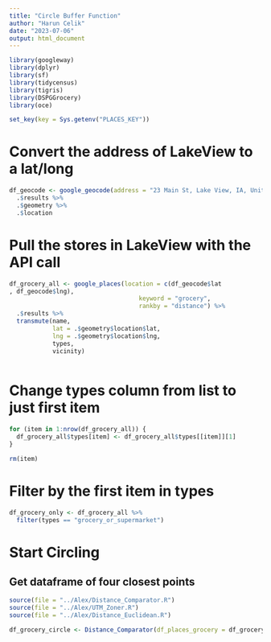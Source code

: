 ```yaml
---
title: "Circle Buffer Function"
author: "Harun Celik"
date: "2023-07-06"
output: html_document
---
```


```r
library(googleway)
library(dplyr)
library(sf)
library(tidycensus)
library(tigris)
library(DSPGGrocery)
library(oce)
```

```r
set_key(key = Sys.getenv("PLACES_KEY"))
```

# Convert the address of LakeView to a lat/long 
```r
df_geocode <- google_geocode(address = "23 Main St, Lake View, IA, United States, Iowa") %>%
  .$results %>%
  .$geometry %>%
  .$location
```

# Pull the stores in LakeView with the API call
```r
df_grocery_all <- google_places(location = c(df_geocode$lat
, df_geocode$lng), 
                                    keyword = "grocery", 
                                    rankby = "distance") %>%
  .$results %>%
  transmute(name, 
            lat = .$geometry$location$lat, 
            lng = .$geometry$location$lng, 
            types,
            vicinity)
  
```

# Change types column from list to just first item
```r
for (item in 1:nrow(df_grocery_all)) {
  df_grocery_all$types[item] <- df_grocery_all$types[[item]][1]
}

rm(item)
```

# Filter by the first item in types
```r
df_grocery_only <- df_grocery_all %>%
  filter(types == "grocery_or_supermarket")
```

# Start Circling

## Get dataframe of four closest points
```r
source(file = "../Alex/Distance_Comparator.R")
source(file = "../Alex/UTM_Zoner.R")
source(file = "../Alex/Distance_Euclidean.R")

df_grocery_circle <- Distance_Comparator(df_places_grocery = df_grocery_only)
```



